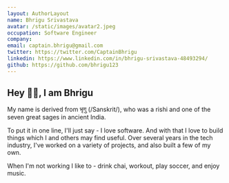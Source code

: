 ```yaml
---
layout: AuthorLayout
name: Bhrigu Srivastava
avatar: /static/images/avatar2.jpeg
occupation: Software Engineer
company:
email: captain.bhrigu@gmail.com
twitter: https://twitter.com/CaptainBhrigu
linkedin: https://www.linkedin.com/in/bhrigu-srivastava-48493294/
github: https://github.com/bhrigu123
---
```


## Hey 👋🏼, I am Bhrigu

My name is derived from भृगु (/Sanskrit/), who was a rishi and one of the seven great sages in ancient India.

To put it in one line, I'll just say - I love software. And with that I love to build things which I and others may find useful.
Over several years in the tech industry, I've worked on a variety of projects, and also built a few of my own.

When I'm not working I like to - drink chai, workout, play soccer, and enjoy music.
